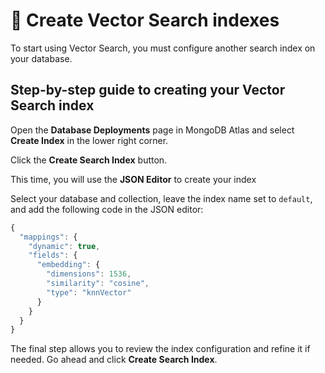 
# 👐 Create Vector Search indexes

To start using Vector Search, you must configure another search index on your database.

## Step-by-step guide to creating your Vector Search index

Open the **Database Deployments** page in MongoDB Atlas and select **Create Index** in the lower right corner.

<Screenshot src="img/screenshots/7-vector-search/6-create-index/1-create-index.png" alt="The 'Database Deployments' page with the 'Create Index' link highlighted" url="https://cloud.mongodb.com" />


Click the **Create Search Index** button.

<Screenshot src="img/screenshots/7-vector-search/6-create-index/2-create-search-index.png" alt="The 'Create Index' page with the 'Create Search Index' button highlighted" url="https://cloud.mongodb.com" />

This time, you will use the **JSON Editor** to create your index

<Screenshot src="img/screenshots/7-vector-search/6-create-index/3-json-editor.png" alt="The 'Create Index' page with the 'JSON Editor' tab highlighted" url="https://cloud.mongodb.com" />


Select your database and collection, leave the index name set to `default`, and add the following code in the JSON editor:

```js
{
  "mappings": {
    "dynamic": true,
    "fields": {
      "embedding": {
        "dimensions": 1536,
        "similarity": "cosine",
        "type": "knnVector"
      }
    }
  }
}
```

The final step allows you to review the index configuration and refine it if needed. Go ahead and click **Create Search Index**.
